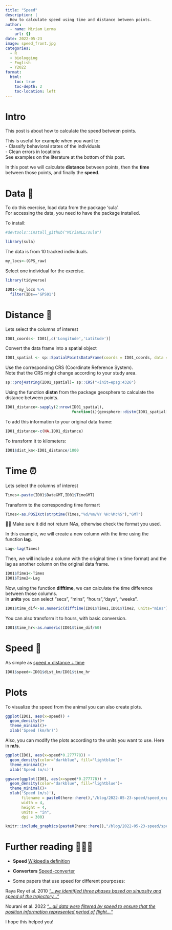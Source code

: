 ```yaml
---
title: "Speed"
description: |
  How to calculate speed using time and distance between points.
author:
  - name: Miriam Lerma
    url: {}
date: 2022-05-23
image: speed_front.jpg
categories:
  - R
  - biologging
  - English
  - Y2022
format:
  html:
    toc: true
    toc-depth: 2
    toc-location: left
---
```



# Intro

This post is about how to calculate the speed between points.

This is useful for example when you want to:  
- Classify behavioral states of the individuals  
- Clean errors in locations  
See examples on the literature at the bottom of this post.

In this post we will calculate **distance** between points, then the **time** between those points, and finally the **speed**.

# Data 📖

To do this exercise, load data from the package 'sula'. <br>
For accessing the data, you need to have the package installed. 

To install:

```r
#devtools::install_github("MiriamLL/sula")
```

```r
library(sula)
```

The data is from 10 tracked individuals.

```r
my_locs<-(GPS_raw)
```

Select one individual for the exercise.

```r
library(tidyverse)
```

```r
ID01<-my_locs %>%
  filter(IDs=='GPS01')
```

# Distance 📏

Lets select the columns of interest

```r
ID01_coords<- ID01[,c('Longitude','Latitude')]
```

Convert the data frame into a spatial object

```r
ID01_spatial <- sp::SpatialPointsDataFrame(coords = ID01_coords, data = ID01)
```

Use the corresponding CRS (Coordinate Reference System).  
Note that the CRS might change according to your study area.

```r
sp::proj4string(ID01_spatial)= sp::CRS("+init=epsg:4326")
```

Using the function **distm** from the package geosphere to calculate the distance between points.

```r
ID01_distance<-sapply(2:nrow(ID01_spatial),
                             function(i){geosphere::distm(ID01_spatial[i-1,], ID01_spatial[i,])})
```

To add this information to your original data frame:

```r
ID01_distance<-c(NA,ID01_distance)
```

To transform it to kilometers:

```r
ID01$dist_km<-ID01_distance/1000
```

# Time ⏰

Lets select the columns of interest

```r
Times<-paste(ID01$DateGMT,ID01$TimeGMT)
```

Transform to the corresponding time formart

```r
Times<-as.POSIXct(strptime(Times,"%d/%m/%Y %H:%M:%S"),"GMT")
```

✋🏽
Make sure it did not return NAs, otherwise check the format you used.


In this example, we will create a new column with the time using the function **lag**. 

```r
Lag<-lag(Times)
```

Then, we will include a column with the original time (in time format) and the lag as another column on the original data frame.

```r
ID01$Time1<-Times
ID01$Time2<-Lag
```

Now, using the function **difftime**, we can calculate the time difference between those columns.  
In **units** you can select "secs", "mins", "hours","days", "weeks".  

```r
ID01$time_dif<-as.numeric(difftime(ID01$Time1,ID01$Time2, units="mins"))
```

You can also transform it to hours, with basic conversion.

```r
ID01$time_hr<-as.numeric(ID01$time_dif/60)
```

# Speed 🥏

As simple as [speed = distance ÷ time](https://www.bbc.co.uk/bitesize/topics/z83rkqt/articles/zhbtng8)

```r
ID01$speed<-ID01$dist_km/ID01$time_hr
```

# Plots

To visualize the speed from the animal you can also create plots.

```r
ggplot(ID01, aes(x=speed)) + 
  geom_density()+
  theme_minimal()+
  xlab('Speed (km/hr)')
```

Also, you can modify the plots according to the units you want to use. Here in **m/s**.

```r
ggplot(ID01, aes(x=speed*0.277778)) + 
  geom_density(color="darkblue", fill="lightblue")+
  theme_minimal()+
  xlab('Speed (m/s)')
```

```r
ggsave(ggplot(ID01, aes(x=speed*0.277778)) + 
  geom_density(color="darkblue", fill="lightblue")+
  theme_minimal()+
  xlab('Speed (m/s)'), 
       filename = paste0(here::here(),"/blog/2022-05-23-speed/speed_export.jpg"),
       width = 4, 
       height = 4, 
       units = "in",
       dpi = 300)
```

```r
knitr::include_graphics(paste0(here::here(),"/blog/2022-05-23-speed/speed_export.jpg"))
```

# Further reading 👩🏽‍🏫

- **Speed** [Wikipedia definition](https://en.wikipedia.org/wiki/Speed)

- **Converters** [Speed-converter](https://www.unitconverters.net/speed-converter.html) 

- Some papers that use speed for different pourposes:

Raya Rey et al. 2010 [*"...we identified three phases based on sinuosity and speed of the trajectory..."*](https://link.springer.com/article/10.1007/s10336-010-0531-y)

Nourani et al. 2022 ["...*all data were filtered by speed to ensure that the position information represented period of flight..."*](https://www.biorxiv.org/content/10.1101/2022.05.02.490292v1.full.pdf)


I hope this helped you! 